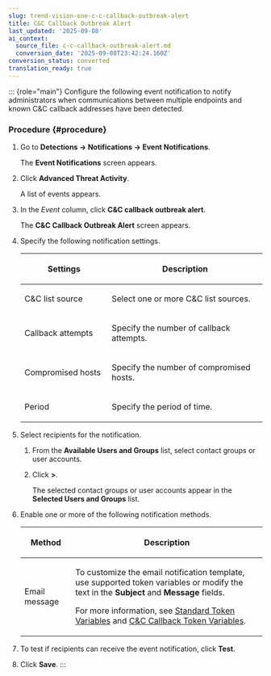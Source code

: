 ```yaml
---
slug: trend-vision-one-c-c-callback-outbreak-alert
title: C&C Callback Outbreak Alert
last_updated: '2025-09-08'
ai_context:
  source_file: c-c-callback-outbreak-alert.md
  conversion_date: '2025-09-08T23:42:24.160Z'
conversion_status: converted
translation_ready: true
---
```


::: {role="main"}
Configure the following event notification to notify administrators when communications between multiple endpoints and known C&C callback addresses have been detected.

### Procedure {#procedure}

1.  Go to **Detections → Notifications → Event Notifications**.

    The **Event Notifications** screen appears.

2.  Click **Advanced Threat Activity**.

    A list of events appears.

3.  In the *Event* column, click **C&C callback outbreak alert**.

    The **C&C Callback Outbreak Alert** screen appears.

4.  Specify the following notification settings.

    <table>
    <colgroup>
    <col style="width: 36%" />
    <col style="width: 64%" />
    </colgroup>
    <thead>
    <tr>
    <th><p>Settings</p></th>
    <th><p>Description</p></th>
    </tr>
    </thead>
    <tbody>
    <tr>
    <td><p>C&amp;C list source</p></td>
    <td><p>Select one or more C&amp;C list sources.</p></td>
    </tr>
    <tr>
    <td><p>Callback attempts</p></td>
    <td><p>Specify the number of callback attempts.</p></td>
    </tr>
    <tr>
    <td><p>Compromised hosts</p></td>
    <td><p>Specify the number of compromised hosts.</p></td>
    </tr>
    <tr>
    <td><p>Period</p></td>
    <td><p>Specify the period of time.</p></td>
    </tr>
    </tbody>
    </table>

5.  Select recipients for the notification.

    1.  From the **Available Users and Groups** list, select contact groups or user accounts.

    2.  Click **\>**.

        The selected contact groups or user accounts appear in the **Selected Users and Groups** list.

6.  Enable one or more of the following notification methods.

    <table>
    <colgroup>
    <col style="width: 21%" />
    <col style="width: 79%" />
    </colgroup>
    <thead>
    <tr>
    <th><p>Method</p></th>
    <th><p>Description</p></th>
    </tr>
    </thead>
    <tbody>
    <tr>
    <td><p>Email message</p></td>
    <td><p>To customize the email notification template, use supported token variables or modify the text in the <strong>Subject</strong> and <strong>Message</strong> fields.</p>
    <p>For more information, see <a href="trend-vision-one-standard-token-variables">Standard Token Variables</a> and <a href="trend-vision-one-c-c-callback-token-variables">C&amp;C Callback Token Variables</a>.</p></td>
    </tr>
    </tbody>
    </table>

7.  To test if recipients can receive the event notification, click **Test**.

8.  Click **Save**.
:::
